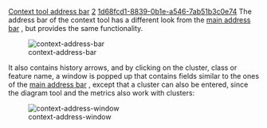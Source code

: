 [[Property:title|Context tool address bar]]
[[Property:weight|2]]
[[Property:uuid|1d68fcd1-8839-0b1e-a546-7ab51b3c0e74]]
The address bar of the context tool has a different look from the [[Main address bar|main address bar]] , but provides the same functionality. 

[[Image:context-address-bar]]  

It also contains history arrows, and by clicking on the cluster, class or feature name, a window is popped up that contains fields similar to the ones of the [[Main address bar|main address bar]] , except that a cluster can also be entered, since the diagram tool and the metrics also work with clusters: 

[[Image:context-address-window]]  

{{tip|Labels in this address bar are pickable, to send the address to other tools easily. }}


{{note|The context tool only has an address bar if it is unlinked from the editor. }}

{{seealso|<br/>
[[Change data share mode|Unlinking the context tool]]  }}





